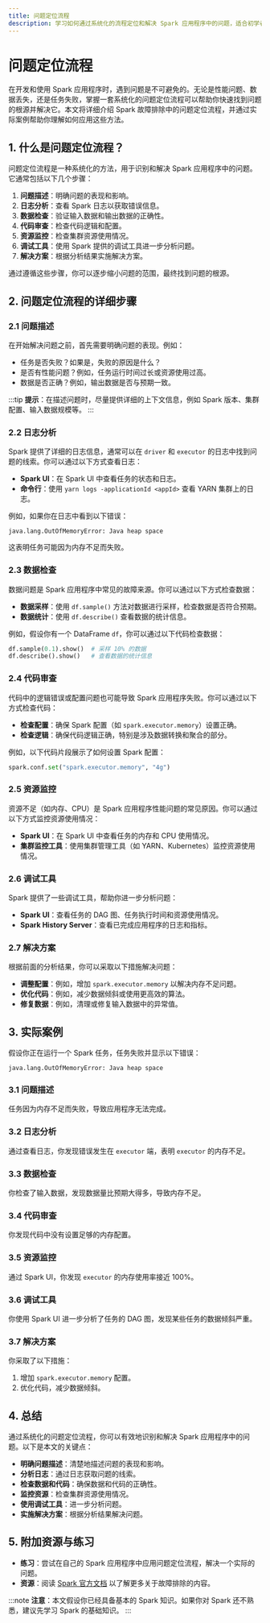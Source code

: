 ```yaml
---
title: 问题定位流程
description: 学习如何通过系统化的流程定位和解决 Spark 应用程序中的问题，适合初学者掌握故障排除的基本方法。
---
```


# 问题定位流程

在开发和使用 Spark 应用程序时，遇到问题是不可避免的。无论是性能问题、数据丢失，还是任务失败，掌握一套系统化的问题定位流程可以帮助你快速找到问题的根源并解决它。本文将详细介绍 Spark 故障排除中的问题定位流程，并通过实际案例帮助你理解如何应用这些方法。

## 1. 什么是问题定位流程？

问题定位流程是一种系统化的方法，用于识别和解决 Spark 应用程序中的问题。它通常包括以下几个步骤：

1. **问题描述**：明确问题的表现和影响。
2. **日志分析**：查看 Spark 日志以获取错误信息。
3. **数据检查**：验证输入数据和输出数据的正确性。
4. **代码审查**：检查代码逻辑和配置。
5. **资源监控**：检查集群资源使用情况。
6. **调试工具**：使用 Spark 提供的调试工具进一步分析问题。
7. **解决方案**：根据分析结果实施解决方案。

通过遵循这些步骤，你可以逐步缩小问题的范围，最终找到问题的根源。

## 2. 问题定位流程的详细步骤

### 2.1 问题描述

在开始解决问题之前，首先需要明确问题的表现。例如：

- 任务是否失败？如果是，失败的原因是什么？
- 是否有性能问题？例如，任务运行时间过长或资源使用过高。
- 数据是否正确？例如，输出数据是否与预期一致。

:::tip
**提示**：在描述问题时，尽量提供详细的上下文信息，例如 Spark 版本、集群配置、输入数据规模等。
:::

### 2.2 日志分析

Spark 提供了详细的日志信息，通常可以在 `driver` 和 `executor` 的日志中找到问题的线索。你可以通过以下方式查看日志：

- **Spark UI**：在 Spark UI 中查看任务的状态和日志。
- **命令行**：使用 `yarn logs -applicationId <appId>` 查看 YARN 集群上的日志。

例如，如果你在日志中看到以下错误：

```plaintext
java.lang.OutOfMemoryError: Java heap space
```

这表明任务可能因为内存不足而失败。

### 2.3 数据检查

数据问题是 Spark 应用程序中常见的故障来源。你可以通过以下方式检查数据：

- **数据采样**：使用 `df.sample()` 方法对数据进行采样，检查数据是否符合预期。
- **数据统计**：使用 `df.describe()` 查看数据的统计信息。

例如，假设你有一个 DataFrame `df`，你可以通过以下代码检查数据：

```python
df.sample(0.1).show()  # 采样 10% 的数据
df.describe().show()   # 查看数据的统计信息
```

### 2.4 代码审查

代码中的逻辑错误或配置问题也可能导致 Spark 应用程序失败。你可以通过以下方式检查代码：

- **检查配置**：确保 Spark 配置（如 `spark.executor.memory`）设置正确。
- **检查逻辑**：确保代码逻辑正确，特别是涉及数据转换和聚合的部分。

例如，以下代码片段展示了如何设置 Spark 配置：

```python
spark.conf.set("spark.executor.memory", "4g")
```

### 2.5 资源监控

资源不足（如内存、CPU）是 Spark 应用程序性能问题的常见原因。你可以通过以下方式监控资源使用情况：

- **Spark UI**：在 Spark UI 中查看任务的内存和 CPU 使用情况。
- **集群监控工具**：使用集群管理工具（如 YARN、Kubernetes）监控资源使用情况。

### 2.6 调试工具

Spark 提供了一些调试工具，帮助你进一步分析问题：

- **Spark UI**：查看任务的 DAG 图、任务执行时间和资源使用情况。
- **Spark History Server**：查看已完成应用程序的日志和指标。

### 2.7 解决方案

根据前面的分析结果，你可以采取以下措施解决问题：

- **调整配置**：例如，增加 `spark.executor.memory` 以解决内存不足问题。
- **优化代码**：例如，减少数据倾斜或使用更高效的算法。
- **修复数据**：例如，清理或修复输入数据中的异常值。

## 3. 实际案例

假设你正在运行一个 Spark 任务，任务失败并显示以下错误：

```plaintext
java.lang.OutOfMemoryError: Java heap space
```

### 3.1 问题描述

任务因为内存不足而失败，导致应用程序无法完成。

### 3.2 日志分析

通过查看日志，你发现错误发生在 `executor` 端，表明 `executor` 的内存不足。

### 3.3 数据检查

你检查了输入数据，发现数据量比预期大得多，导致内存不足。

### 3.4 代码审查

你发现代码中没有设置足够的内存配置。

### 3.5 资源监控

通过 Spark UI，你发现 `executor` 的内存使用率接近 100%。

### 3.6 调试工具

你使用 Spark UI 进一步分析了任务的 DAG 图，发现某些任务的数据倾斜严重。

### 3.7 解决方案

你采取了以下措施：

1. 增加 `spark.executor.memory` 配置。
2. 优化代码，减少数据倾斜。

## 4. 总结

通过系统化的问题定位流程，你可以有效地识别和解决 Spark 应用程序中的问题。以下是本文的关键点：

- **明确问题描述**：清楚地描述问题的表现和影响。
- **分析日志**：通过日志获取问题的线索。
- **检查数据和代码**：确保数据和代码的正确性。
- **监控资源**：检查集群资源使用情况。
- **使用调试工具**：进一步分析问题。
- **实施解决方案**：根据分析结果解决问题。

## 5. 附加资源与练习

- **练习**：尝试在自己的 Spark 应用程序中应用问题定位流程，解决一个实际的问题。
- **资源**：阅读 [Spark 官方文档](https://spark.apache.org/docs/latest/) 以了解更多关于故障排除的内容。

:::note
**注意**：本文假设你已经具备基本的 Spark 知识。如果你对 Spark 还不熟悉，建议先学习 Spark 的基础知识。
:::